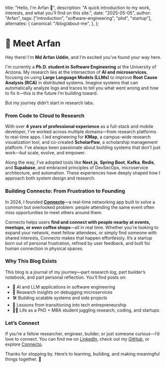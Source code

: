   title: "Hello, I'm Arfan 👋",
  description: "A quick introduction to my work, interests, and what you'll find on this site.",
  date: "2025-05-05",
  author: "Arfan",
  tags: ["introduction", "software-engineering", "phd", "startup"],
  alternates: {
    canonical: "/blog/about-me",
  },
};

# 👋 Meet Arfan

Hey there! I'm **Md Arfan Uddin**, and I’m excited you’ve found your way here.

I'm currently a **Ph.D. student in Software Engineering** at the University of Arizona. My research lies at the intersection of **AI and microservices**, focusing on using **Large Language Models (LLMs)** to improve **Root Cause Analysis (RCA)** in distributed systems. Imagine systems that can automatically analyze logs and traces to tell you what went wrong and how to fix it—this is the future I’m building toward.

But my journey didn’t start in research labs.

### From Code to Cloud to Research

With over **4 years of professional experience** as a full-stack and mobile developer, I've worked across multiple domains—from research platforms to real-time apps. I led engineering for **KMap**, a campus-wide research visualization tool, and co-created **ScholarPaw**, a scholarship management platform. I've always been passionate about building systems that don't just work—but scale, evolve, and empower.

Along the way, I’ve adopted tools like **Next.js**, **Spring Boot**, **Kafka**, **Redis**, and **Supabase**, and embraced principles of DevSecOps, microservice architecture, and automation. These experiences have deeply shaped how I approach both system design and research.

### Building Connecto: From Frustration to Founding

In 2024, I founded [**Connecto**](https://connecto.now)—a real-time networking app built to solve a common but overlooked problem: people attending the same event often miss opportunities to meet others around them.

Connecto helps users **find and connect with people nearby at events, meetups, or even coffee shops**—all in real time. Whether you're looking to expand your network, meet fellow attendees, or simply find someone with shared interests, Connecto makes that happen effortlessly. It’s a startup born out of personal frustration, refined by user feedback, and built for human connection in physical spaces.

### Why This Blog Exists

This blog is a journal of my journey—part research log, part builder’s notebook, and part personal reflection. You’ll find posts on:

- 🚀 AI and LLM applications in software engineering
- 🧠 Research insights on debugging microservices
- 🛠 Building scalable systems and side projects
- 💼 Lessons from transitioning into tech entrepreneurship
- 🧑‍🏫 Life as a PhD + MBA student juggling research, coding, and startups

### Let’s Connect

If you’re a fellow researcher, engineer, builder, or just someone curious—I’d love to connect. You can find me on [LinkedIn](https://www.linkedin.com/in/rfn/), check out my [GitHub](https://github.com/arfan-rfn), or explore [Connecto](https://connecto.now).

Thanks for stopping by. Here’s to learning, building, and making meaningful things together. 💫
